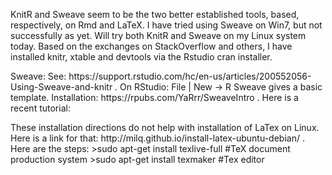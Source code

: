 KnitR and Sweave seem to be the two better established tools, based, respectively, on Rmd and LaTeX. I have tried using Sweave on Win7, 
but not successfully as yet. Will try both KnitR and Sweave on my Linux system today. Based on the exchanges on StackOverflow and others, I have installed knitr, xtable and devtools via the Rstudio cran installer. 

Sweave: See: https://support.rstudio.com/hc/en-us/articles/200552056-Using-Sweave-and-knitr . On RStudio: File | New -> R Sweave gives a basic template. Installation: https://rpubs.com/YaRrr/SweaveIntro . Here is a recent tutorial: 


These installation directions do not help with installation of LaTex on Linux. Here is a link for that: http://milq.github.io/install-latex-ubuntu-debian/ .  Here are the steps:
>sudo apt-get install texlive-full #TeX document production system
>sudo apt-get install texmaker #Tex editor
